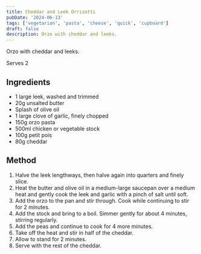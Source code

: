 ```yaml
---
title: Cheddar and Leek Orrizotti
pubDate: '2024-06-13'
tags: ['vegetarian', 'pasta', 'cheese', 'quick', 'cupboard']
draft: false
description: Orzo with cheddar and leeks.
---
```


Orzo with cheddar and leeks.

Serves 2

## Ingredients

- 1 large leek, washed and trimmed
- 20g unsalted butter
- Splash of olive oil
- 1 large clove of garlic, finely chopped
- 150g orzo pasta
- 500ml chicken or vegetable stock
- 100g petit pois
- 80g cheddar

## Method

1. Halve the leek lengthways, then halve again into quarters and finely slice.
2. Heat the butter and olive oil in a medium-large saucepan over a medium heat and gently cook the leek and garlic with a pinch of salt until soft.
3. Add the orzo to the pan and stir through. Cook while continuing to stir for 2 minutes.
4. Add the stock and bring to a boil. Simmer gently for about 4 minutes, stirring regularly.
5. Add the peas and continue to cook for 4 more minutes.
6. Take off the heat and stir in half of the cheddar.
7. Allow to stand for 2 minutes.
8. Serve with the rest of the cheddar.
